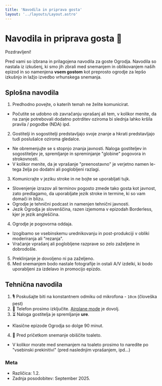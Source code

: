 ```yaml
---
title: 'Navodila in priprava gosta'
layout: '../layouts/Layout.astro'
---
```


# Navodila in priprava gosta 🐝

Pozdravljeni!

Pred vami so izbrana in prilagojena navodila za goste Ogrodja. Navodila so nastala iz izkušenj, ki smo jih zbrali med
snemanjem in oblikovanjem naših epizod in so namenjena **vsem gostom** kot preprosto ogrodje za lepšo izkušnjo in
lažjo izvedbo vrhunskega snemanja.

## Splošna navodila

1. Predhodno povejte, o katerih temah ne želite komunicirat.

 - Počutite se udobno ob zavračanju vprašanj ali tem, v kolikor menite, da na zanje potrebovali
dodatno potrditev oziroma bi slednja lahko kršila pravila / pogodbe (NDA) ipd.

2. Gostitelji in sogostitelji predstavljajo svoje znanje a hkrati predstavljajo tudi poslušalce oziroma gledalce.

 - Ne obremenjujte se s stopnjo znanja javnosti. Naloga gostiteljev in sogostiteljev je, spremljanje in
spreminjanje "globine" pogovora in strokovnosti.
 - V kolikor menite, da je vprašanje "preenostavno" je verjetno namen le-tega želja po dodatni ali poglobljeni razlagi.

3. Komunicrajte v jeziku stroke in ne bojte se uporabljati tujk.

 - Slovenjenje izrazov ali terminov pogosto zmede tako gosta kot javnost, zato predlagamo, da uporabljate jezik stroke
in termine, ki so vam domači in blizu.
 - Ogrodje je tehnični podcast in namenjen tehnični javnosti.
 - Jezik Ogrodja je slovenščina, razen izjemoma v epizodah Borderless, kjer je jezik angleščina.

4. Ogrodje je pogovorna oddaja.

 - Izogibamo se vsebinskemu urednikovanju in post-produkciji v obliki moderiranja ali "rezanja".
 - Vračanje vprašanj ali poglobljene razprave so zelo zaželjene in dobrodošle.

5. Preklinjanje je dovoljeno ni pa zaželjeno.
6. Med snemanjem bodo nastale fotografije in ostali A/V izdelki, ki bodo uporabljeni za izdelavo in promocijo epizdo.

## Tehnična navodila

1. 🎙️ Poskušajte biti na konstantnem odmiku od mikrofona - `10cm` (človeška pest)
2. 📵 Telefon prosimo izključite. [Airplane mode](https://en.wikipedia.org/wiki/Airplane_mode) je dovolj.
3. ⏳ Naloga gostitelja je spremljanje **ure**.
  - Klasične epizode Ogrodja so dolge 90 minut.
4. 🚽 Pred pričetkom snemanje obiščite toaleto.
  - V kolikor morate med snemanjem na toaleto prosimo to naredite po "vsebinski prekinitivi" (pred naslednjim vprašanjem, ipd...)

### Meta

- Različica: 1.2.
- Zadnja posodobitev: September 2025.

